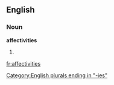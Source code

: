 ==English==

===Noun===
'''affectivities'''

# {{plural of|[[affectivity]]}}

[[Category:English plurals ending in "-ies"]]

[[fr:affectivities]]